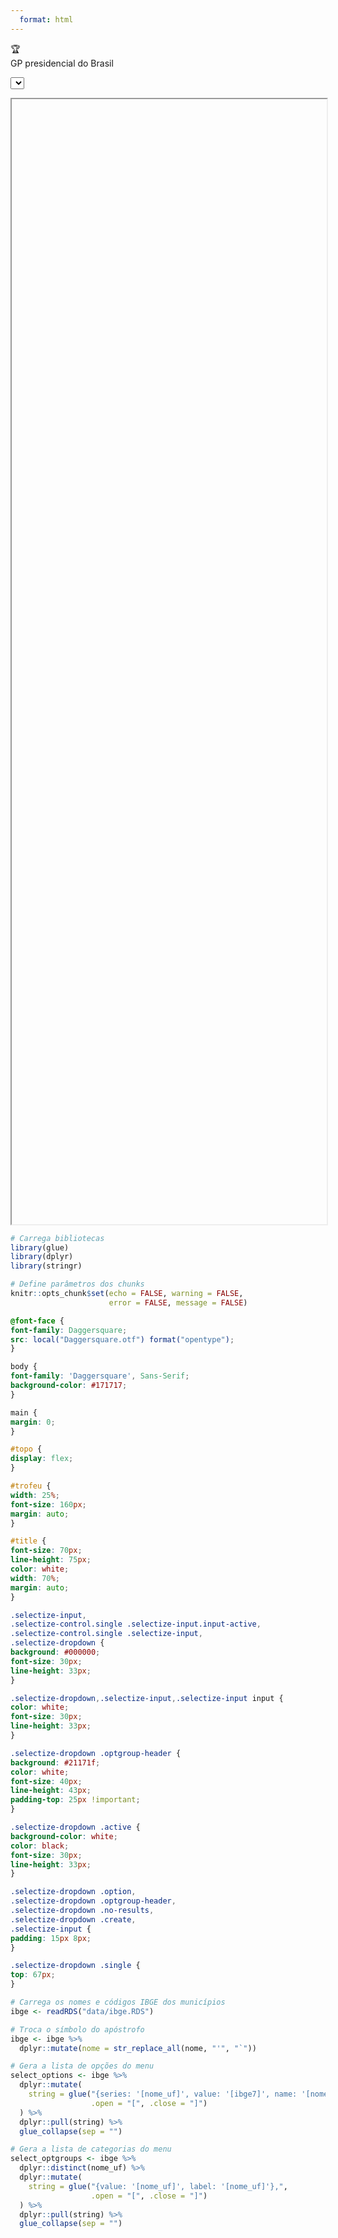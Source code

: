```yaml
---
  format: html
---
```


<!-- Conecta ao código do jQuery -->
<script src="https://cdnjs.cloudflare.com/ajax/libs/jquery/3.6.1/jquery.min.js" integrity="sha512-aVKKRRi/Q/YV+4mjoKBsE4x3H+BkegoM/em46NNlCqNTmUYADjBbeNefNxYV7giUp0VxICtqdrbqU7iVaeZNXA==" crossorigin="anonymous" referrerpolicy="no-referrer"></script>

<!-- Conecta ao código do selectize -->
<script src="https://cdnjs.cloudflare.com/ajax/libs/selectize.js/0.14.0/js/selectize.min.js" integrity="sha512-VReIIr1tJEzBye8Elk8Dw/B2dAUZFRfxnV2wbpJ0qOvk57xupH+bZRVHVngdV04WVrjaMeR1HfYlMLCiFENoKw==" crossorigin="anonymous" referrerpolicy="no-referrer"></script>

<!-- Conecta ao estilo do selectize -->
<link rel="stylesheet" href="https://cdnjs.cloudflare.com/ajax/libs/selectize.js/0.14.0/css/selectize.default.css" integrity="sha512-dk4mPvoLCkG2kNrEv9UMWs68wZm19gyGeL3aSxMMqFLyqd71M7ikh1pvWFk5VcAX4pfYbkEOSQTmCqCagDWu0Q==" crossorigin="anonymous" referrerpolicy="no-referrer" />

<!-- Insere título da página, menu-buscador e iframe com resultados -->
<div id='topo'>
<div id='trofeu'>🏆</div><div id='title'>GP presidencial do Brasil</div>
</div>
<select id="select-from-list"></select>

<div id="placeholder">
<iframe src="" id="trajetoria" width="100%" height="1800px"></iframe>
</div>

```r

# Carrega bibliotecas
library(glue)
library(dplyr)
library(stringr)

# Define parâmetros dos chunks
knitr::opts_chunk$set(echo = FALSE, warning = FALSE,
                      error = FALSE, message = FALSE)

```

```css

@font-face {
font-family: Daggersquare;
src: local("Daggersquare.otf") format("opentype");
}

body {
font-family: 'Daggersquare', Sans-Serif;
background-color: #171717;
}

main {
margin: 0;
}

#topo {
display: flex;
}

#trofeu {
width: 25%;
font-size: 160px;
margin: auto;
}

#title {
font-size: 70px;
line-height: 75px;
color: white;
width: 70%;
margin: auto;
}

.selectize-input,
.selectize-control.single .selectize-input.input-active,
.selectize-control.single .selectize-input,
.selectize-dropdown {
background: #000000;
font-size: 30px;
line-height: 33px;
}

.selectize-dropdown,.selectize-input,.selectize-input input {
color: white;
font-size: 30px;
line-height: 33px;
}

.selectize-dropdown .optgroup-header {
background: #21171f;
color: white;
font-size: 40px;
line-height: 43px;
padding-top: 25px !important;
}

.selectize-dropdown .active {
background-color: white;
color: black;
font-size: 30px;
line-height: 33px;
}

.selectize-dropdown .option,
.selectize-dropdown .optgroup-header,
.selectize-dropdown .no-results,
.selectize-dropdown .create,
.selectize-input {
padding: 15px 8px;
}

.selectize-dropdown .single {
top: 67px;
}

```

```r

# Carrega os nomes e códigos IBGE dos municípios
ibge <- readRDS("data/ibge.RDS")

# Troca o símbolo do apóstrofo
ibge <- ibge %>% 
  dplyr::mutate(nome = str_replace_all(nome, "'", "`"))

# Gera a lista de opções do menu
select_options <- ibge %>% 
  dplyr::mutate(
    string = glue("{series: '[nome_uf]', value: '[ibge7]', name: '[nome]'},",
                  .open = "[", .close = "]")
  ) %>% 
  dplyr::pull(string) %>% 
  glue_collapse(sep = "")

# Gera a lista de categorias do menu
select_optgroups <- ibge %>% 
  dplyr::distinct(nome_uf) %>% 
  dplyr::mutate(
    string = glue("{value: '[nome_uf]', label: '[nome_uf]'},",
                  .open = "[", .close = "]")
  ) %>% 
  dplyr::pull(string) %>% 
  glue_collapse(sep = "")

```

<!-- Define a caixa de seleção da cidade com selectize.js -->
<script>

$(function () {
$('#select-from-list').selectize({
options: [
`r select_options`
],
optgroups: [
`r select_optgroups`
],
optgroupField: 'series',
labelField: 'name',
searchField: ['name'],
placeholder: 'Selecione uma cidade',
delimiter: ',',
onChange: function(value) {
var str1 = 'cidades_docs/';
var str2 = value;
var str3 = '.html';
var res = `${str1}${str2}${str3}`;
document.querySelector('#trajetoria').getAttributeNode('src').value = res;
}
});
});

</script>
